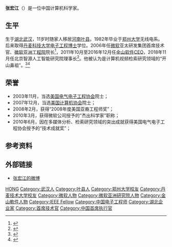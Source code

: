 '''张宏江'''（{{bd|1960年||}}）是一位中国计算机科学家。

{{Infobox scientist
| name              = 张宏江
| birth_date        = {{Birth date|1960|12|27}}
| fields            = [[计算机视频检索|计算机视频检索]]
}}

==生平==
生于[[湖北|湖北]][[武汉|武汉]]，11岁时随家人移居[[河南|河南]][[叶县|叶县]]。1982年毕业于[[郑州大学|郑州大学]]无线电系。后来取得[[丹麦科技大学|丹麦科技大学]][[电子工程|电子工程]][[博士|博士]]学位。2006年任[[微软|微软]]亚太研发集团首席技术官、[[微软亚洲工程院|微软亚洲工程院]]院长<ref name="MicrosoftBio">{{Cite web | url = http://research.microsoft.com/en-us/um/people/hjzhang/ | title = Hongjiang Zhang | publisher = Microsoft | accessdate = 2009-02-22 | archive-date = 2009-02-18 | archive-url = https://web.archive.org/web/20090218060221/http://research.microsoft.com/en-us/um/people/hjzhang/ | dead-url = no }}</ref>，2011年10月至2016年12月任[[金山软件|金山软件]][[CEO|CEO]]，2018年11月任北京智源人工智能研究院理事长<ref >{{cite web |url=http://www.most.gov.cn/dfkj/bj/tpxw/201811/t20181123_143106.htm |language= |title=北京发布智源行动计划，智源人工智能研究院正式成立 |publisher=中华人民共和国科学技术部 |date=2018年11月23日 |accessdate= |archive-date=2022年4月18日 |archive-url=https://web.archive.org/web/20220418031816/http://www.most.gov.cn/dfkj/bj/tpxw/201811/t20181123_143106.htm }}</ref>。他被认为是计算机视频检索研究领域的“开山鼻祖”。<ref >{{cite web |url=http://tech.sina.com.cn/it/2016-12-01/doc-ifxyiayq1968689.shtml |language= |title=金山软件张宏江正式退休 邹涛接任CEO |publisher=新浪科技 |date=2016年12月1日 |accessdate= |archive-date=2022-04-18 |archive-url=https://web.archive.org/web/20220418031825/http://tech.sina.com.cn/it/2016-12-01/doc-ifxyiayq1968689.shtml }}</ref><ref >{{cite web |url=http://tech.sina.com.cn/it/2016-09-13/doc-ifxvukhx5054745.shtml |language= |title=邹涛接替张宏江出任金山集团CEO |publisher=新浪科技 |date=2016年9月13日 |accessdate= |archive-date=2019-08-22 |archive-url=https://web.archive.org/web/20190822123750/http://tech.sina.com.cn/it/2016-09-13/doc-ifxvukhx5054745.shtml }}</ref>

== 荣誉 ==
*2003年11月，当选[[美国电气电子工程协会|美国电气电子工程协会]]院士；
*2007年12月，当选[[美国计算机协会|美国计算机协会]]院士；
*2008年2月，获得“2008年度美国亚裔工程师奖”；
*2010年3月，获得微软公司授予的“杰出科学家”职称；
*2010年6月，因在多媒体分析、检索研究领域的突出成就获得美国电气电子工程协会授予的“技术成就奖”；

== 参考资料 ==
{{reflist}}

== 外部链接 ==
*[http://weibo.com/zhanghongjiang 张宏江的微博] {{Wayback|url=http://weibo.com/zhanghongjiang |date=20220426141248 }}

{{DEFAULTSORT:Z}}
[[Category:张姓|HONG]]
[[Category:武汉人|Category:武汉人]]
[[Category:叶县人|Category:叶县人]]
[[Category:郑州大学校友|Category:郑州大学校友]]
[[Category:丹麦技术大学校友|Category:丹麦技术大学校友]]
[[Category:微软人物|Category:微软人物]]
[[Category:微软亚洲研究院人物|Category:微软亚洲研究院人物]]
[[Category:金山軟件人物|Category:金山軟件人物]]
[[Category:IEEE_Fellow|Category:IEEE Fellow]]
[[Category:中国电子工程师|Category:中国电子工程师]]
[[Category:湖北企业家|Category:湖北企业家]]
[[Category:首席技术官|Category:首席技术官]]
[[Category:中国首席执行官|Category:中国首席执行官]]
